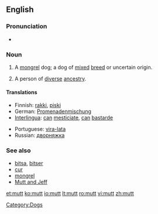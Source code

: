 {{also|mutt'}}
==English==

===Pronunciation===
* {{audio|en-us-mutt.ogg|Audio (US)}}
*: {{rhymes|ʌt}}

===Noun===
{{en-noun}}

# A [[mongrel]] dog; a dog of [[mixed]] [[breed]] or uncertain origin.
# {{figurative|sometimes|pejorative}} A person of [[diverse]] [[ancestry]].

====Translations====
{{trans-top|a mongrel dog}}
* Finnish: [[rakki]], [[piski]]
* German: [[Promenadenmischung]] {{f}}
* [[Interlingua]]: [[can]] [[mesticiar|mesticiate]], [[can]] [[bastarde]]
{{trans-mid}}
* Portuguese: [[vira-lata]] {{m}}
* Russian: [[дворняжка]] {{f}}
{{trans-bottom}}

===See also===
* [[bitsa]], [[bitser]]
* [[cur]]
* [[mongrel]]
* [[Mutt and Jeff]]

[[Category:Dogs]]

[[et:mutt]]
[[ko:mutt]]
[[io:mutt]]
[[lt:mutt]]
[[ro:mutt]]
[[vi:mutt]]
[[zh:mutt]]